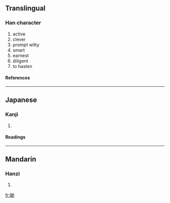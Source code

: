 ==Translingual==
===Han character===
{{Han char|rad=力|as=07|sn=9|four=|canj=人卜大尸 (OYKS), X人卜大尸 (XOYKS)}}
# active
# clever
# prompt witty
# smart
# earnest
# diligent
# to hasten
====References====
{{Han ref|kx=0147.280|dkj=02353|dj=0332.100|hdz=10371.080|uh=52C4|ud=21188}}
----


==Japanese==
===Kanji===
{{ja-kanji|grade=|rs=力07}}
# {{defn|Japanese}} 
====Readings====
{{ja-readings|on=[[びん]] (bin)|kun=[[さとい]] (satoi)}}
----
==Mandarin==
===Hanzi===
{{cmn-hanzi|pin=mǐn (min3)|wg=min<sup>3</sup>}}
# {{defn|Mandarin}}

[[fr:勄]]